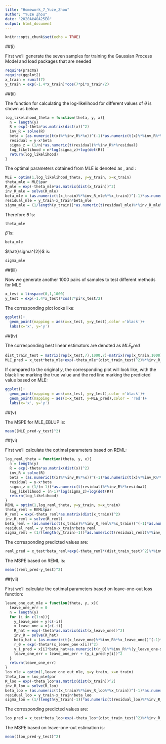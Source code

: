 ---
title: "Homework_7_Yuze_Zhou"
author: "Yuze Zhou"
date: "2020Äê4ÔÂ25ÈÕ"
output: html_document
---

```{r setup, include=FALSE}
knitr::opts_chunk$set(echo = TRUE)
```

##(i)

First we'll generate the seven samples for training the Gaussian Process Model and load packages that are needed

```{r}
require(pracma)
require(ggplot2)
x_train = runif(7)
y_train = exp(-1.4*x_train)*cos(7*pi*x_train/2)
```

##(ii)

The function for calculating the log-likelihood for different values of $\theta$ is shown as below
```{r}
log_likelihood_theta = function(theta, y, x){
  n = length(y)
  R = exp(-theta*as.matrix(dist(x))^2)
  inv_R = solve(R)
  beta = (as.numeric(t(x)%*%inv_R%*%x))^(-1)*as.numeric(t(x)%*%inv_R%*%y)
  residual = y-x*beta
  sigma_z = (1/n)*as.numeric(t(residual)%*%inv_R%*%residual)
  log_likelihood = n*log(sigma_z)+log(det(R))
  return(log_likelihood)
}
```

The optimal parameters obtained from MLE is denoted as \textbf{theta_mle}, \textbf{beta_mle} and \textbf{sigma_mle}:

```{r}
MLE = optim(1,log_likelihood_theta, y=y_train, x=x_train)
theta_mle = MLE$par
R_mle = exp(-theta_mle*as.matrix(dist(x_train))^2)
inv_R_mle = solve(R_mle)
beta_mle = (as.numeric(t(x_train)%*%inv_R_mle%*%x_train))^(-1)*as.numeric(t(x_train)%*%inv_R_mle%*%y_train)
residual_mle = y_train-x_train*beta_mle
sigma_mle = (1/length(y_train))*as.numeric(t(residual_mle)%*%inv_R_mle%*%residual_mle)
```

Therefore $\hat{\theta}$ is:
```{r}
theta_mle
```

$\hat{\beta}$ is:
```{r}
beta_mle
```

$\hat{\sigma^{2}}$ is:
```{r}
sigma_mle
```

##(iii)

Now we generate another 1000 pairs of samples to test different methods for MLE

```{r}
x_test = linspace(0,1,1000)
y_test = exp(-1.4*x_test)*cos(7*pi*x_test/2)
```

The corresponding plot looks like:

```{r}
ggplot()+
  geom_point(mapping = aes(x=x_test, y=y_test),color ='black')+
  labs(x='x', y='y')
```

##(iv)

The corresponding best linear estimators are denoted as $MLE_pred$

```{r}
dist_train_test = matrix(rep(x_test,7),1000,7)-matrix(rep(x_train,1000),1000,7,byrow = T)
MLE_pred = x_test*beta_mle+exp(-theta_mle*(dist_train_test)^2)%*%inv_R_mle%*%(y_train-x_train*beta_mle)
```

If compared to the original $y$, the corresponding plot will look like, with the black line marking the true value and the red line marking the predicted value based on MLE:

```{r}
ggplot()+
  geom_point(mapping = aes(x=x_test, y=y_test),color ='black')+
  geom_point(mapping = aes(x=x_test, y=MLE_pred),color = 'red')+
  labs(x='x', y='y')
```

##(v)

The MSPE for MLE_EBLUP is:

```{r}
mean((MLE_pred-y_test)^2)
```

##(vi)

First we'll calculate the optimal parameters based on REML:

```{r}
log_reml_theta = function(theta, y, x){
  n = length(y)
  R = exp(-theta*as.matrix(dist(x))^2)
  inv_R = solve(R)
  beta = (as.numeric(t(x)%*%inv_R%*%x))^(-1)*as.numeric(t(x)%*%inv_R%*%y)
  residual = y-x*beta
  sigma_z = (1/(n-1))*as.numeric(t(residual)%*%inv_R%*%residual)
  log_likelihood = (n-1)*log(sigma_z)+log(det(R))
  return(log_likelihood)
}
REML = optim(1,log_reml_theta, y=y_train, x=x_train)
theta_reml = REML$par
R_reml = exp(-theta_reml*as.matrix(dist(x_train))^2)
inv_R_reml = solve(R_reml)
beta_reml = (as.numeric(t(x_train)%*%inv_R_reml%*%x_train))^(-1)*as.numeric(t(x_train)%*%inv_R_reml%*%y_train)
residual_reml = y_train-x_train*beta_reml
sigma_reml = (1/(length(y_train)-1))*as.numeric(t(residual_reml)%*%inv_R_reml%*%residual_reml)
```

The corresponding predicted values are:

```{r}
reml_pred = x_test*beta_reml+exp(-theta_reml*(dist_train_test)^2)%*%inv_R_reml%*%(y_train-x_train*beta_reml)
```

The MSPE based on REML is:

```{r}
mean((reml_pred-y_test)^2)
```

##(vii)

First we'll calculate the optimal parameters based on leave-one-out loss function:

```{r}
leave_one_out_mle = function(theta, y, x){
  leave_one_err = 0
  n = length(y)
  for (i in c(1:n)){
    y_leave_one = y[c(-i)]
    x_leave_one = x[c(-i)]
    R_hat = exp(-theta*as.matrix(dist(x_leave_one))^2)
    inv_R = solve(R_hat)
    beta_hat = (as.numeric(t(x_leave_one)%*%inv_R%*%x_leave_one))^(-1)*as.numeric(t(x_leave_one)%*%inv_R%*%y_leave_one)
    r_0 = exp(-theta*(x_leave_one-x[i])^2)
    y_i_pred = x[i]*beta_hat+as.numeric(t(r_0)%*%inv_R%*%(y_leave_one-x_leave_one*beta_hat))
    leave_one_err = leave_one_err + (y_i_pred-y[i])^2
  }
  return(leave_one_err)
}
loo_mle = optim(1,leave_one_out_mle, y=y_train, x=x_train)
theta_loo = loo_mle$par
R_loo = exp(-theta_loo*as.matrix(dist(x_train))^2)
inv_R_loo = solve(R_loo)
beta_loo = (as.numeric(t(x_train)%*%inv_R_loo%*%x_train))^(-1)*as.numeric(t(x_train)%*%inv_R_loo%*%y_train)
residual_loo = y_train-x_train*beta_loo
sigma_loo = (1/(length(y_train)-1))*as.numeric(t(residual_loo)%*%inv_R_loo%*%residual_loo)
```

The corresponding predicted values are:

```{r}
loo_pred = x_test*beta_loo+exp(-theta_loo*(dist_train_test)^2)%*%inv_R_loo%*%(y_train-x_train*beta_loo)
```

The MSPE based on leave-one-out estimation is:

```{r}
mean((loo_pred-y_test)^2)
```
